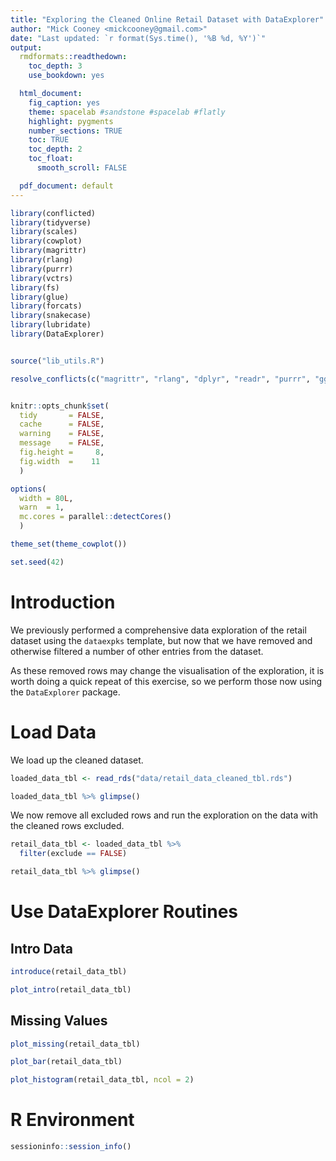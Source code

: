 ```yaml
---
title: "Exploring the Cleaned Online Retail Dataset with DataExplorer"
author: "Mick Cooney <mickcooney@gmail.com>"
date: "Last updated: `r format(Sys.time(), '%B %d, %Y')`"
output:
  rmdformats::readthedown:
    toc_depth: 3
    use_bookdown: yes

  html_document:
    fig_caption: yes
    theme: spacelab #sandstone #spacelab #flatly
    highlight: pygments
    number_sections: TRUE
    toc: TRUE
    toc_depth: 2
    toc_float:
      smooth_scroll: FALSE

  pdf_document: default
---
```



```r
library(conflicted)
library(tidyverse)
library(scales)
library(cowplot)
library(magrittr)
library(rlang)
library(purrr)
library(vctrs)
library(fs)
library(glue)
library(forcats)
library(snakecase)
library(lubridate)
library(DataExplorer)


source("lib_utils.R")

resolve_conflicts(c("magrittr", "rlang", "dplyr", "readr", "purrr", "ggplot2"))


knitr::opts_chunk$set(
  tidy       = FALSE,
  cache      = FALSE,
  warning    = FALSE,
  message    = FALSE,
  fig.height =     8,
  fig.width  =    11
  )

options(
  width = 80L,
  warn  = 1,
  mc.cores = parallel::detectCores()
  )

theme_set(theme_cowplot())

set.seed(42)
```


# Introduction

We previously performed a comprehensive data exploration of the retail dataset
using the `dataexpks` template, but now that we have removed and otherwise
filtered a number of other entries from the dataset.

As these removed rows may change the visualisation of the exploration, it is
worth doing a quick repeat of this exercise, so we perform those now using the
`DataExplorer` package.


# Load Data

We load up the cleaned dataset.

```r
loaded_data_tbl <- read_rds("data/retail_data_cleaned_tbl.rds")

loaded_data_tbl %>% glimpse()
```

We now remove all excluded rows and run the exploration on the data with the
cleaned rows excluded.

```r
retail_data_tbl <- loaded_data_tbl %>%
  filter(exclude == FALSE)

retail_data_tbl %>% glimpse()
```

# Use DataExplorer Routines


## Intro Data

```r
introduce(retail_data_tbl)

plot_intro(retail_data_tbl)
```


## Missing Values

```r
plot_missing(retail_data_tbl)
```


```r
plot_bar(retail_data_tbl)
```


```r
plot_histogram(retail_data_tbl, ncol = 2)
```






# R Environment

```r
sessioninfo::session_info()
```
